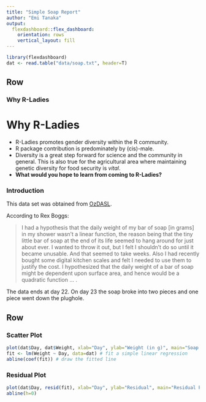 ```yaml
---
title: "Simple Soap Report"
author: "Emi Tanaka"
output: 
  flexdashboard::flex_dashboard:
    orientation: rows
    vertical_layout: fill
---
```


```r
library(flexdashboard)
dat <- read.table("data/soap.txt", header=T)
```

Row {.tabset .tabset-fade}
-----------------------------------------------------------------------


### Why R-Ladies

<h1>Why R-Ladies</h1>

* R-Ladies promotes gender diversity within the R community. 
* R package contribution is predominately by (cis)-male. 
* Diversity is a great step forward for science and the community in general. This is also true for the agricultural area where maintaining genetic diversity for food security is *vital*.
* **What would you hope to learn from coming to R-Ladies?**

### Introduction

This data set was obtained from [OzDASL](http://www.statsci.org/data/oz/soap.html).

According to Rex Boggs:


> I had a hypothesis that the daily weight of my bar of soap [in grams] in my shower wasn't a linear function, the reason being that the tiny little bar of soap at the end of its life seemed to hang around for just about ever. I wanted to throw it out, but I felt I shouldn't do so until it became unusable. And that seemed to take weeks. Also I had recently bought some digital kitchen scales and felt I needed to use them to justify the cost. I hypothesized that the daily weight of a bar of soap might be dependent upon surface area, and hence would be a quadratic function ... .

The data ends at day 22. On day 23 the soap broke into two pieces and one piece went down the plughole.

Row {data-height=500}
-----------------------------------------------------------------------

### Scatter Plot

```r
plot(dat$Day, dat$Weight, xlab="Day", ylab="Weight (in g)", main="Soap Usage")
fit <- lm(Weight ~ Day, data=dat) # fit a simple linear regression
abline(coef(fit)) # draw the fitted line
```

### Residual Plot

```r
plot(dat$Day, resid(fit), xlab="Day", ylab="Residual", main="Residual Plot") 
abline(h=0)
```

